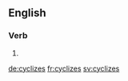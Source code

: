 ==English==

===Verb===
{{head|en}}

# {{en-third-person singular of|cyclize}}

[[de:cyclizes]]
[[fr:cyclizes]]
[[sv:cyclizes]]